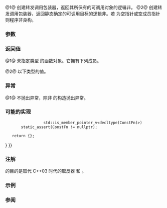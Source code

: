 {{cpp/title|not_fn}}
{{cpp/utility/functional/navbar}}
{{dcl begin}}
{{dcl header|functional}}
{{dcla|num=1|since=c++17|notes={{mark constexpr since c++20}}|
template&lt; class F &gt;
/* 未指定 */ not_fn( F&amp;&amp; f );
}}
{{dcla|num=2|since=c++26|
template&lt; auto ConstFn &gt;
constexpr /* 未指定 */ not_fn() noexcept;
}}
{{dcl end}}

@1@ 创建转发调用包装器，返回其所保有的可调用对象的逻辑非。
@2@ 创建转发调用包装器，返回静态确定的可调用目标的逻辑非。若 {{tt|ConstFn}} 为空指针或空成员指针则程序非良构。

===参数===
{{par begin}}
{{par|f|构造包装器所保有的{{named req|Callable}}对象的来源对象}}
{{par hreq}}
{{par req named|{{c/core|std::decay_t&lt;F&gt;}}|MoveConstructible|Callable}}
{{par req|要求 {{c|std::is_constructible_v&lt;std::decay_t&lt;F&gt;, F&gt;}} 是 {{c|true}}}}
{{par end}}

===返回值===
@1@ 未指定类型 {{tt|T}} 的函数对象。它拥有下列成员。
{{member|{{small|std::not_fn}} ''返回类型''|2=
====成员对象====
{{tt|std::not_fn}} 的返回类型保有一个 {{c/core|std::decay_t&lt;F&gt;}} 类型的成员对象。

====构造函数====
{{dcl begin}}
{{dcl|num=1|since=c++17|notes={{mark constexpr since c++20}}&lt;br&gt;{{mark expos}}|1=
explicit T( F&amp;&amp; f );
}}
{{dcl|num=2|since=c++17|1=
T( T&amp;&amp; f ) = default;
T( const T&amp; f ) = default;
}}
{{dcl end}}
@1@ 构造函数从 {{c|std::forward&lt;F&gt;(f)}} 直接非列表初始化成员对象（类型是 {{c/core|std::decay_t&lt;F&gt;}}）。抛出所选构造函数所抛的任何异常。
@2@ 因为要求 {{c/core|std::decay_t&lt;F&gt;}} {{named req|MoveConstructible}}，所以返回的调用包装器始终{{named req|MoveConstructible}}，并且在 {{c/core|std::decay_t&lt;F&gt;}} {{named req|CopyConstructible}}时也{{named req|CopyConstructible}}。
{{rrev multi|rev1=
显式预置的函数定义使得返回类型不可赋值。
|since2=c++20|rev2=
这些构造函数是否显式预置，以及返回类型是否可赋值是未指定的。
}}

====成员函数 {{c/core|operator()}}====
{{dcl begin}}
{{dcl rev multi|num=1|since1=c++17|dcl1=
template&lt; class... Args &gt;
auto operator()( Args&amp;&amp;... args ) &amp;
-&gt; decltype(!std::declval&lt;
    std::invoke_result_t&lt;std::decay_t&lt;F&gt;&amp;, Args...&gt;&gt;());
template&lt; class... Args &gt;
auto operator()( Args&amp;&amp;... args ) const&amp;
-&gt; decltype(!std::declval&lt;
    std::invoke_result_t&lt;std::decay_t&lt;F&gt; const&amp;, Args...&gt;&gt;());
|since2=c++20|dcl2=
template&lt; class... Args &gt;
constexpr auto operator()( Args&amp;&amp;... args ) &amp;
    noexcept(/* 见下文 */)
-&gt; decltype(!std::invoke(
    std::declval&lt;std::decay_t&lt;F&gt;&amp;&gt;(), std::declval&lt;Args&gt;()...));
template&lt; class... Args &gt;
constexpr auto operator()( Args&amp;&amp;... args ) const&amp;
    noexcept(/* 见下文 */)
-&gt; decltype(!std::invoke(
    std::declval&lt;std::decay_t&lt;F&gt; const&amp;&gt;(), std::declval&lt;Args&gt;()...));
}}
{{dcl rev multi|num=2|since1=c++17|dcl1=
template&lt; class... Args &gt;
auto operator()( Args&amp;&amp;... args ) &amp;&amp;
-&gt; decltype(!std::declval&lt;
    std::invoke_result_t&lt;std::decay_t&lt;F&gt;, Args...&gt;&gt;());
template&lt; class... Args &gt;
auto operator()( Args&amp;&amp;... args ) const&amp;&amp;
-&gt; decltype(!std::declval&lt;
    std::invoke_result_t&lt;std::decay_t&lt;F&gt; const, Args...&gt;&gt;());
|since2=c++20|dcl2=
template&lt; class... Args &gt;
constexpr auto operator()( Args&amp;&amp;... args ) &amp;&amp;
    noexcept(/* 见下文 */)
-&gt; decltype(!std::invoke(
    std::declval&lt;std::decay_t&lt;F&gt;&gt;(), std::declval&lt;Args&gt;()...));
template&lt; class... Args &gt;
constexpr auto operator()( Args&amp;&amp;... args ) const&amp;&amp;
    noexcept(/* 见下文 */)
-&gt; decltype(!std::invoke(
    std::declval&lt;std::decay_t&lt;F&gt; const&gt;(), std::declval&lt;Args&gt;()...));
}}
{{dcl end}}

令 {{c|fd}} 为 {{c/core|std::decay_t&lt;F&gt;}} 类型的成员对象。
{{rrev multi
|since1=c++17|rev1=
@1@ 等价于 {{c|return !std::invoke(fd, std::forward&lt;Args&gt;(args)...);}}
@2@ 等价于 {{c|return !std::invoke(std::move(fd), std::forward&lt;Args&gt;(args)...);}}

在调用结果时，若向原先选择的 {{c/core|operator()}} 重载的返回类型中的代换失败，则[[cpp/language/sfinae|可能选择另一个重载]]。
|since2=c++20|rev2=
@1@ [[cpp/language/expressions#表达式等价|表达式等价]]于 {{c|!std::invoke(fd, std::forward&lt;Args&gt;(args)...)}}
@2@ [[cpp/language/expressions#表达式等价|表达式等价]]于 {{c|!std::invoke(std::move(fd), std::forward&lt;Args&gt;(args)...)}}

在调用结果时，若向原先选择的 {{c/core|operator()}} 重载的返回类型中的代换失败，则调用非良构，这亦能为[[cpp/language/sfinae|代换失败]]。
}}
}}

@2@ 以下类型的值。
{{member|{{small|std::not_fn}} ''无状态返回类型''|2=
返回类型是{{named req|CopyConstructible}}的无状态类。返回类型是否可赋值是未指定的。

====成员函数 {{c/core|operator()}}====
{{ddcl|since=c++26|
template&lt; class... Args &gt;
constexpr auto operator()( Args&amp;&amp;... args ) const
    noexcept(/* 见下文 */)
-&gt; decltype(!std::invoke(ConstFn, std::declval&lt;Args&gt;()...));
}}

[[cpp/language/expressions#表达式等价|表达式等价]]于 {{c|!std::invoke(ConstFn, std::forward&lt;Args&gt;(args)...)}}。
}}

===异常===
@1@ 不抛出异常，除非 {{c|fd}} 的构造抛出异常。

===可能的实现===
{{eq impl
|title1=(1) not_fn|ver1=1|1=
namespace detail
{
    template&lt;class V, class F, class... Args&gt;
    constexpr bool negate_invocable_impl = false;
    template&lt;class F, class... Args&gt;
    constexpr bool negate_invocable_impl&lt;std::void_t&lt;decltype(
        !std::invoke(std::declval&lt;F&gt;(), std::declval&lt;Args&gt;()...))&gt;, F, Args...&gt; = true;

    template&lt;class F, class... Args&gt;
    constexpr bool negate_invocable_v = negate_invocable_impl&lt;void, F, Args...&gt;;

    template&lt;class F&gt;
    struct not_fn_t
    {
        F f;
        
        template&lt;class... Args,
            std::enable_if_t&lt;negate_invocable_v&lt;F&amp;, Args...&gt;, int&gt; = 0&gt;
        constexpr decltype(auto) operator()(Args&amp;&amp;... args) &amp;
            noexcept(noexcept(!std::invoke(f, std::forward&lt;Args&gt;(args)...)))
        {
            return !std::invoke(f, std::forward&lt;Args&gt;(args)...);
        }
        
        template&lt;class... Args,
            std::enable_if_t&lt;negate_invocable_v&lt;const F&amp;, Args...&gt;, int&gt; = 0&gt;
        constexpr decltype(auto) operator()(Args&amp;&amp;... args) const&amp;
            noexcept(noexcept(!std::invoke(f, std::forward&lt;Args&gt;(args)...)))
        {
            return !std::invoke(f, std::forward&lt;Args&gt;(args)...);
        }
        
        template&lt;class... Args,
            std::enable_if_t&lt;negate_invocable_v&lt;F, Args...&gt;, int&gt; = 0&gt;
        constexpr decltype(auto) operator()(Args&amp;&amp;... args) &amp;&amp;
            noexcept(noexcept(!std::invoke(std::move(f), std::forward&lt;Args&gt;(args)...)))
        {
            return !std::invoke(std::move(f), std::forward&lt;Args&gt;(args)...);
        }
        
        template&lt;class... Args,
            std::enable_if_t&lt;negate_invocable_v&lt;const F, Args...&gt;, int&gt; = 0&gt;
        constexpr decltype(auto) operator()(Args&amp;&amp;... args) const&amp;&amp;
            noexcept(noexcept(!std::invoke(std::move(f), std::forward&lt;Args&gt;(args)...)))
        {
            return !std::invoke(std::move(f), std::forward&lt;Args&gt;(args)...);
        }

        // C++20 起需要被弃用的重载以阻止不等价但良构的重载得到选择。
 
        template&lt;class... Args,
            std::enable_if_t&lt;!negate_invocable_v&lt;F&amp;, Args...&gt;, int&gt; = 0&gt;
        void operator()(Args&amp;&amp;...) &amp; = delete;

        template&lt;class... Args,
            std::enable_if_t&lt;!negate_invocable_v&lt;const F&amp;, Args...&gt;, int&gt; = 0&gt;
        void operator()(Args&amp;&amp;...) const&amp; = delete;

        template&lt;class... Args,
            std::enable_if_t&lt;!negate_invocable_v&lt;F, Args...&gt;, int&gt; = 0&gt;
        void operator()(Args&amp;&amp;...) &amp;&amp; = delete;

        template&lt;class... Args,
            std::enable_if_t&lt;!negate_invocable_v&lt;const F, Args...&gt;, int&gt; = 0&gt;
        void operator()(Args&amp;&amp;...) const&amp;&amp; = delete;
    };
}
 
template&lt;class F&gt;
constexpr detail::not_fn_t&lt;std::decay_t&lt;F&gt;&gt; not_fn(F&amp;&amp; f)
{
    return {std::forward&lt;F&gt;(f)};
}
|title2=(2) not_fn|ver2=2|2=
namespace detail
{
    template&lt;auto ConstFn&gt;
    struct stateless_not_fn
    {
        template&lt;class... Args&gt;
        constexpr auto operator()(Args&amp;&amp;... args) const
            noexcept(noexcept(!std::invoke(ConstFn, std::forward&lt;Args&gt;(args)...)))
            -&gt; decltype(!std::invoke(ConstFn, std::forward&lt;Args&gt;(args)...))
        {
            return !std::invoke(ConstFn, std::forward&lt;Args&gt;(args)...);
        }
    };
}

template&lt;auto ConstFn&gt;
constexpr detail::stateless_not_fn&lt;ConstFn&gt; not_fn() noexcept
{
    if constexpr (std::is_pointer_v&lt;decltype(ConstFn)&gt; {{!!}}
                  std::is_member_pointer_v&lt;decltype(ConstFn)&gt;)
        static_assert(ConstFn != nullptr);

    return {};
}
}}

===注解===
{{tt|std::not_fn}} 的目的是取代 C++03 时代的取反器 {{lc|std::not1}} 和 {{lc|std::not2}}。

{{ftm begin}}
{{ftm|__cpp_lib_not_fn|std=C++17|value=201603L|rowspan="2"|{{tt|std::not_fn()}}}}
{{ftm|-|std=C++26|value=202306L|允许将可调用对象作为非类型模板实参传递给 {{tt|std::not_fn}}}}
{{ftm end}}

===示例===
{{example
|code=
#include &lt;cassert&gt;
#include &lt;functional&gt;

bool is_same(int a, int b) noexcept
{
    return a == b;
}

struct S
{
    int val;
    bool is_same(int arg) const noexcept { return val == arg; }
};

int main()
{
    // 用于自由函数：
    auto is_differ = std::not_fn(is_same);
    assert(is_differ(8, 8) == false); // 等价于：!is_same(8, 8) == false
    assert(is_differ(6, 9) == true); // 等价于：!is_same(8, 0) == true

    // 用于成员函数：
    auto member_differ = std::not_fn(&amp;S::is_same);
    assert(member_differ(S{3}, 3) == false); // 等价于：S tmp{6}; !tmp.is_same(6) == false

    // 保持 noexcept 说明：
    static_assert(noexcept(is_differ) == noexcept(is_same));
    static_assert(noexcept(member_differ) == noexcept(&amp;S::is_same));

    // 用于函数对象：
    auto same = [](int a, int b) { return a == b; };
    auto differ = std::not_fn(same);
    assert(differ(1, 2) == true); // 等价于：!same(1, 2) == true
    assert(differ(2, 2) == false); // 等价于：!same(2, 2) == false

#if __cpp_lib_not_fn &gt;= 202306L
    auto is_differ_cpp26 = std::not_fn&lt;is_same&gt;();
    assert(is_differ_cpp26(8, 8) == false);
    assert(is_differ_cpp26(6, 9) == true);

    auto member_differ_cpp26 = std::not_fn&lt;&amp;S::is_same&gt;();
    assert(member_differ_cpp26(S{3}, 3) == false);

    auto differ_cpp26 = std::not_fn&lt;same&gt;();
    static_assert(differ_cpp26(1, 2) == true);
    static_assert(differ_cpp26(2, 2) == false);
#endif
}
}}

===参阅===
{{dsc begin}}
{{dsc inc|cpp/utility/functional/dsc not1}}
{{dsc inc|cpp/utility/functional/dsc not2}}
{{dsc end}}

{{langlinks|en|es|ja|ru}}